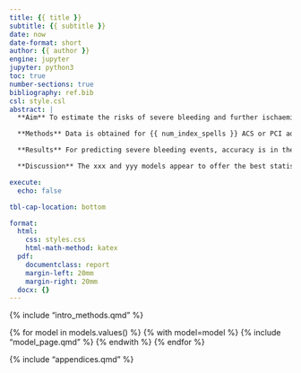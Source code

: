 ```yaml
---
title: {{ title }}
subtitle: {{ subtitle }}
date: now
date-format: short
author: {{ author }}
engine: jupyter
jupyter: python3
toc: true
number-sections: true
bibliography: ref.bib
csl: style.csl
abstract: |
  **Aim** To estimate the risks of severe bleeding and further ischaemic events within 12 months using routine electronic health data available at the time of hospital admission.

  **Methods** Data is obtained for {{ num_index_spells }} ACS or PCI admissions between {{ index_start }} and {{ index_end}} from a major public hospital in South West England. Estimated risks are calculated through Machine Learning (ML) techniques: Random Forest, Naïve Bayes, etc. A total XXX possible explanatory variables are considered using data from Hospital Episode Statistics (HES), supplemented with local hospital laboratory test data and personal attribute data from primary care. Model accuracy is assessed through area under the receiver operating characteristic curve (AUC).

  **Results** For predicting severe bleeding events, accuracy is in the range of 0.xx (worst model) to 0.xx (best model), with xx, xx and xx being the most important explanatory variables in the best model. For predicting further ischaemic events, accuracy is in the range of 0.xx (worst model) to 0.xx (best model), with xx, xx and xx being the most important explanatory variables in the best model. 

  **Discussion** The xxx and yyy models appear to offer the best statistical power for predicting adverse events following ACS using routine electronic health data. While the hospital is sufficiently large in accommodating a diverse range of patient and condition, further research should consider the extent to which results hold in other external settings.

execute:
  echo: false

tbl-cap-location: bottom

format:
  html:
    css: styles.css
    html-math-method: katex
  pdf:
    documentclass: report
    margin-left: 20mm
    margin-right: 20mm
  docx: {}
---
```


{% include "intro_methods.qmd" %}

{% for model in models.values() %}
{% with model=model %}
{% include "model_page.qmd" %}
{% endwith %}
{% endfor %}

{% include "appendices.qmd" %}
